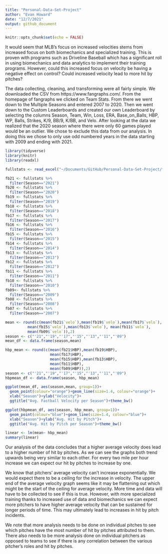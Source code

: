 ```yaml
---
title: "Personal-Data-Set-Project"
author: "Evan Howard"
date: "12/7/2021"
output: github_document
---
```


```r
knitr::opts_chunk$set(echo = FALSE)
```

It would seem that MLB’s focus on increased velocities stems from increased focus on both biomechanics and specialized training. This is proven with programs such as Driveline Baseball which has a significant roll in using biomechanics and data analytics to implement their training programs. However, could this increased focus on velocity be having a negative effect on control? Could increased velocity lead to more hit by pitches?

The data collecting, cleaning, and transforming were all fairly simple. We downloaded the CSV from https://www.fangraphs.com/. From the homepage of fangraphs we clicked on Team Stats. From there we went down to the Multiple Seasons and entered 2007 to 2020. Then we went down to the Custom Leaderboards and created our own Leaderboard by selecting the columns Season, Team, Win, Loss, ERA, Base_on_Balls, HBP, WP, Balls, Strikes, K/9, BB/9, K/BB, and Velo. After looking at the data we realized that the 2020 season where there were only 60 games played would be an outlier. We chose to exclude this data from our analysis. In doing this we chose to only use odd numbered years in the data starting with 2009 and ending with 2021.

```r
library(tidyverse)
library(knitr)
library(readxl)

fullstats <- read_excel("~/Documents/GitHub/Personal-Data-Set-Project/full_stats07-21.xlsx")

fb21 <- fullstats %>%
  filter(Season=="2021")
fb20 <- fullstats %>%
  filter(Season=="2020")
fb19 <- fullstats %>%
  filter(Season=="2019")
fb18 <- fullstats %>%
  filter(Season=="2018")
fb17 <- fullstats %>%
  filter(Season=="2017")
fb16 <- fullstats %>%
  filter(Season=="2016")
fb15 <- fullstats %>%
  filter(Season=="2015")
fb14 <- fullstats %>%
  filter(Season=="2014")
fb13 <- fullstats %>%
  filter(Season=="2013")
fb12 <- fullstats %>%
  filter(Season=="2012")
fb11 <- fullstats %>%
  filter(Season=="2011")
fb10 <- fullstats %>%
  filter(Season=="2010")
fb09<- fullstats %>%
  filter(Season=="2009")
fb08 <- fullstats %>%
  filter(Season=="2008")
fb07 <- fullstats %>%
  filter(Season=="2007")

mean <- round(c(mean(fb21$`velo`),mean(fb19$`velo`),mean(fb17$`velo`),
          mean(fb15$`velo`),mean(fb13$`velo`), mean(fb11$`velo`),
          mean(fb09$`velo`)),2)
season <- c("'21","'19","'17","'15","'13","'11","'09")
mean_df <- data.frame(season,mean)

hbp_mean <- round(c(mean(fb21$HBP),mean(fb19$HBP),
                    mean(fb17$HBP),
                    mean(fb15$HBP),mean(fb13$HBP),
                    mean(fb11$HBP),
                    mean(fb09$HBP)),2)
season <- c("'21","'19","'17","'15","'13","'11","'09")
hbpmean_df <- data.frame(season, hbp_mean)

ggplot(mean_df, aes(season,mean, group=1))+
  geom_point(colour="orange")+geom_line(size=1.4, colour="orange")+
  xlab("Season")+ylab("Velocity")+
  ggtitle("Avg. Fastball Velocity per Season")+theme_bw()

ggplot(hbpmean_df, aes(season, hbp_mean, group=1))+
  geom_point(colour="blue")+geom_line(size=1.4, colour="blue")+
  xlab("Season")+ylab("Avg. Hit by Pitch")+
  ggtitle("Avg. Hit by Pitch per Season")+theme_bw()

linear <- lm(mean~ hbp_mean)
summary(linear)
```

Our analysis of the data concludes that a higher average velocity does lead to a higher number of hit by pitches. As we can see the graphs both trend upwards being very similar to each other. For every two mile per hour increase we can expect our hit by pitches to increase by one. 

We know that pitchers' average velocity can't increase exponentially. We would expect there to be a ceiling for the increase in velocity. The upper end of the average velocity graph seems like it may be flattening out which might be the start of the ceiling for average velocity. More time and data will have to be collected to see if this is true. However, with more specialized training thanks to increased use of data and biomechanics we can expect more pitchers to have higher average velocity that can be sustained for longer periods of time. This may ultimately lead to increases in hit by pitch incidents.

We note that more analysis needs to be done on individual pitches to see which pitches have the most number of hit by pitches attributed to them. There also needs to be more analysis done on individual pitchers as opposed to teams to see if there is any correlation between the various pitcher's roles and hit by pitches.
